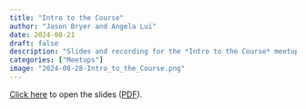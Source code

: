 ```yaml
---
title: "Intro to the Course"
author: "Jason Bryer and Angela Lui"
date: 2024-08-21
draft: false
description: "Slides and recording for the *Intro to the Course* meetup."
categories: ["Meetups"]
image: "2024-08-28-Intro_to_the_Course.png"
---
```



[Click here](/slides/00-Intro_to_Course.html#1) to open the slides ([PDF](/slides/00-Intro_to_Course.pdf)).






